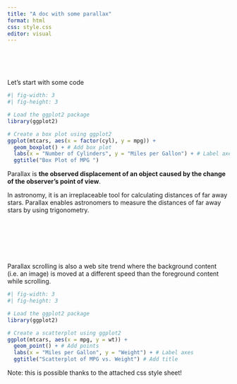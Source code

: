 ```yaml
---
title: "A doc with some parallax"
format: html
css: style.css
editor: visual
---
```


<br/><br/><br/>

Let's start with some code

```r
#| fig-width: 3
#| fig-height: 3

# Load the ggplot2 package
library(ggplot2)

# Create a box plot using ggplot2
ggplot(mtcars, aes(x = factor(cyl), y = mpg)) +
  geom_boxplot() + # Add box plot
  labs(x = "Number of Cylinders", y = "Miles per Gallon") + # Label axes
  ggtitle("Box Plot of MPG ")
```


Parallax is **the observed displacement of an object caused by the change of the observer's point of view**. 

In astronomy, it is an irreplaceable tool for calculating distances of far away stars. Parallax enables astronomers to measure the distances of far away stars by using trigonometry.

<br/><br/>

<div class="parallax-container"><div class="parallax-image-container"></div></div>

<br/><br/>

Parallax scrolling is also a web site trend where the background content (i.e. an image) is moved at a different speed than the foreground content while scrolling.

```r
#| fig-width: 3
#| fig-height: 3

# Load the ggplot2 package
library(ggplot2)

# Create a scatterplot using ggplot2
ggplot(mtcars, aes(x = mpg, y = wt)) +
  geom_point() + # Add points
  labs(x = "Miles per Gallon", y = "Weight") + # Label axes
  ggtitle("Scatterplot of MPG vs. Weight") # Add title

```

Note: this is possible thanks to the attached css style sheet!